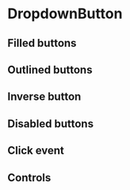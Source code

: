 
<Meta of={DropdownButtonStories} />

# DropdownButton

## Filled buttons

<Canvas of={DropdownButtonStories.FilledButtons} />

## Outlined buttons

<Canvas of={DropdownButtonStories.OutlinedButtons} />

## Inverse button

<Canvas of={DropdownButtonStories.InverseButtons} />

## Disabled buttons

<Canvas of={DropdownButtonStories.DisabledButtons} />

## Click event

<Canvas of={DropdownButtonStories.ClickEvent} />

## Controls

<Canvas of={DropdownButtonStories.Controls} />

<Controls of={DropdownButtonStories.Controls} />
